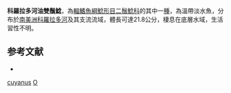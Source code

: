 {{Speciesbox
| taxon = Olivaichthys cuyanus
| binomial_authority = [[Ringuelet|Ringuelet]], 1965
| status = NE
| status_system = IUCN3.1
| synonyms = *''Diplomystes viedmensis cuyanus'', <small>Ringuelet, 1965</small>
*''Diplomystes cuyanus'', <small>Ringuelet, 1965</small>
}}

'''科羅拉多河油雙鬚鯰'''，為[[輻鰭魚綱|輻鰭魚綱]][[鯰形目|鯰形目]][[二鬚鯰科|二鬚鯰科]]的其中一[[種|種]]，為溫帶淡水魚，分布於[[南美洲|南美洲]][[科羅拉多河|科羅拉多河]]及其支流流域，體長可達21.8公分，棲息在底層水域，生活習性不明。

== 参考文献 ==
*{{FishBase_species|genus=Olivaichthys|species=cuyanus|year=2014|month=10}}

{{魚類小作品}}

{{Taxonbar}}
[[Category:油雙鬚鯰屬|cuyanus]]
[[Category:1965年描述的魚類|O]]